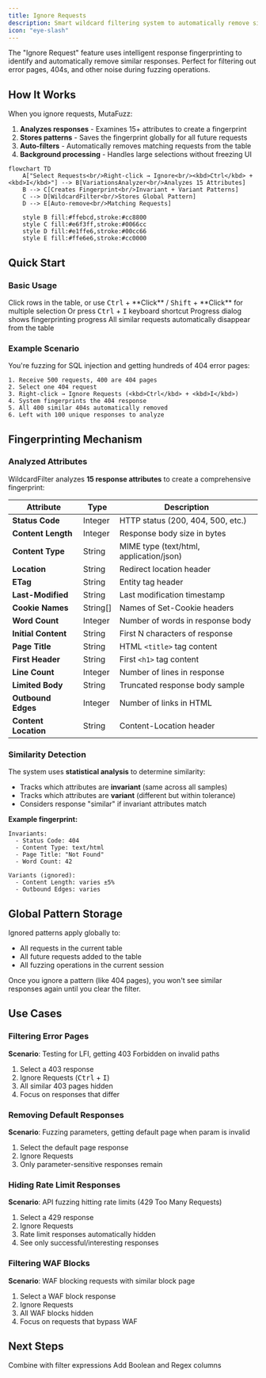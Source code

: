 ```yaml
---
title: Ignore Requests
description: Smart wildcard filtering system to automatically remove similar responses
icon: "eye-slash"
---
```


The "Ignore Request" feature uses intelligent response fingerprinting to identify and automatically remove similar responses. Perfect for filtering out error pages, 404s, and other noise during fuzzing operations.

## How It Works

When you ignore requests, MutaFuzz:

1. **Analyzes responses** - Examines 15+ attributes to create a fingerprint
2. **Stores patterns** - Saves the fingerprint globally for all future requests
3. **Auto-filters** - Automatically removes matching requests from the table
4. **Background processing** - Handles large selections without freezing UI

```mermaid
flowchart TD
    A["Select Requests<br/>Right-click → Ignore<br/><kbd>Ctrl</kbd> + <kbd>I</kbd>"] --> B[VariationsAnalyzer<br/>Analyzes 15 Attributes]
    B --> C[Creates Fingerprint<br/>Invariant + Variant Patterns]
    C --> D[WildcardFilter<br/>Stores Global Pattern]
    D --> E[Auto-remove<br/>Matching Requests]

    style B fill:#ffebcd,stroke:#cc8800
    style C fill:#e6f3ff,stroke:#0066cc
    style D fill:#e1ffe6,stroke:#00cc66
    style E fill:#ffe6e6,stroke:#cc0000
```

## Quick Start

### Basic Usage

<Steps>
  <Step title="Select requests to ignore">
    Click rows in the table, or use <kbd>Ctrl</kbd> + **Click** / <kbd>Shift</kbd> + **Click** for multiple selection
  </Step>

  <Step title="Right-click and choose 'Ignore Requests'">
    Or press <kbd>Ctrl</kbd> + <kbd>I</kbd> keyboard shortcut
  </Step>

  <Step title="Wait for processing">
    Progress dialog shows fingerprinting progress
  </Step>

  <Step title="Matching requests removed">
    All similar requests automatically disappear from the table
  </Step>
</Steps>

### Example Scenario

You're fuzzing for SQL injection and getting hundreds of 404 error pages:

```text
1. Receive 500 requests, 400 are 404 pages
2. Select one 404 request
3. Right-click → Ignore Requests (<kbd>Ctrl</kbd> + <kbd>I</kbd>)
4. System fingerprints the 404 response
5. All 400 similar 404s automatically removed
6. Left with 100 unique responses to analyze
```

## Fingerprinting Mechanism

### Analyzed Attributes

WildcardFilter analyzes **15 response attributes** to create a comprehensive fingerprint:

| Attribute | Type | Description |
|-----------|------|-------------|
| **Status Code** | Integer | HTTP status (200, 404, 500, etc.) |
| **Content Length** | Integer | Response body size in bytes |
| **Content Type** | String | MIME type (text/html, application/json) |
| **Location** | String | Redirect location header |
| **ETag** | String | Entity tag header |
| **Last-Modified** | String | Last modification timestamp |
| **Cookie Names** | String[] | Names of Set-Cookie headers |
| **Word Count** | Integer | Number of words in response body |
| **Initial Content** | String | First N characters of response |
| **Page Title** | String | HTML `<title>` tag content |
| **First Header** | String | First `<h1>` tag content |
| **Line Count** | Integer | Number of lines in response |
| **Limited Body** | String | Truncated response body sample |
| **Outbound Edges** | Integer | Number of links in HTML |
| **Content Location** | String | Content-Location header |

### Similarity Detection

The system uses **statistical analysis** to determine similarity:

- Tracks which attributes are **invariant** (same across all samples)
- Tracks which attributes are **variant** (different but within tolerance)
- Considers response "similar" if invariant attributes match

**Example fingerprint:**
```text
Invariants:
  - Status Code: 404
  - Content Type: text/html
  - Page Title: "Not Found"
  - Word Count: 42

Variants (ignored):
  - Content Length: varies ±5%
  - Outbound Edges: varies
```

## Global Pattern Storage

Ignored patterns apply globally to:

- All requests in the current table
- All future requests added to the table
- All fuzzing operations in the current session

<Info>
Once you ignore a pattern (like 404 pages), you won't see similar responses again until you clear the filter.
</Info>

## Use Cases

### Filtering Error Pages

**Scenario**: Testing for LFI, getting 403 Forbidden on invalid paths

1. Select a 403 response
2. Ignore Requests (<kbd>Ctrl</kbd> + <kbd>I</kbd>)
3. All similar 403 pages hidden
4. Focus on responses that differ

### Removing Default Responses

**Scenario**: Fuzzing parameters, getting default page when param is invalid

1. Select the default page response
2. Ignore Requests
3. Only parameter-sensitive responses remain

### Hiding Rate Limit Responses

**Scenario**: API fuzzing hitting rate limits (429 Too Many Requests)

1. Select a 429 response
2. Ignore Requests
3. Rate limit responses automatically hidden
4. See only successful/interesting responses

### Filtering WAF Blocks

**Scenario**: WAF blocking requests with similar block page

1. Select a WAF block response
2. Ignore Requests
3. All WAF blocks hidden
4. Focus on requests that bypass WAF


## Next Steps

<CardGroup cols={2}>
  <Card title="Filter Syntax" icon="filter" href="/request-table/filtering">
    Combine with filter expressions
  </Card>

  <Card title="Custom Columns" icon="table-columns" href="/request-table/custom-columns">
    Add Boolean and Regex columns
  </Card>
</CardGroup>
